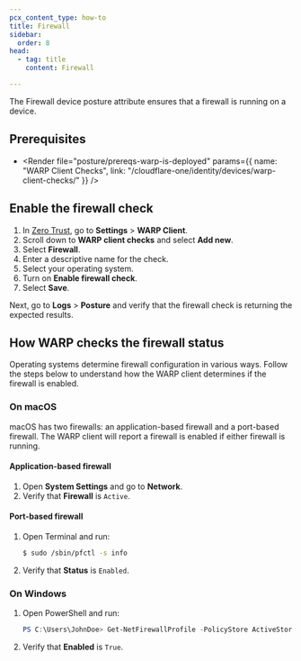 ```yaml
---
pcx_content_type: how-to
title: Firewall
sidebar:
  order: 8
head:
  - tag: title
    content: Firewall

---
```



The Firewall device posture attribute ensures that a firewall is running on a device.

## Prerequisites

* <Render file="posture/prereqs-warp-is-deployed" params={{ name: "WARP Client Checks", link: "/cloudflare-one/identity/devices/warp-client-checks/" }} />

## Enable the firewall check

1. In [Zero Trust](https://one.dash.cloudflare.com), go to **Settings** > **WARP Client**.
2. Scroll down to **WARP client checks** and select **Add new**.
3. Select **Firewall**.
4. Enter a descriptive name for the check.
5. Select your operating system.
6. Turn on **Enable firewall check**.
7. Select **Save**.

Next, go to **Logs** > **Posture** and verify that the firewall check is returning the expected results.

## How WARP checks the firewall status

Operating systems determine firewall configuration in various ways. Follow the steps below to understand how the WARP client determines if the firewall is enabled.

### On macOS

macOS has two firewalls: an application-based firewall and a port-based firewall. The WARP client will report a firewall is enabled if either firewall is running.

#### Application-based firewall

1. Open **System Settings** and go to **Network**.
2. Verify that **Firewall** is `Active`.

#### Port-based firewall

1. Open Terminal and run:

   ```sh
   $ sudo /sbin/pfctl -s info
   ```

2. Verify that **Status** is `Enabled`.

### On Windows

1. Open PowerShell and run:

   ```powershell
   PS C:\Users\JohnDoe> Get-NetFirewallProfile -PolicyStore ActiveStore -Name Public
   ```

2. Verify that **Enabled** is `True`.
